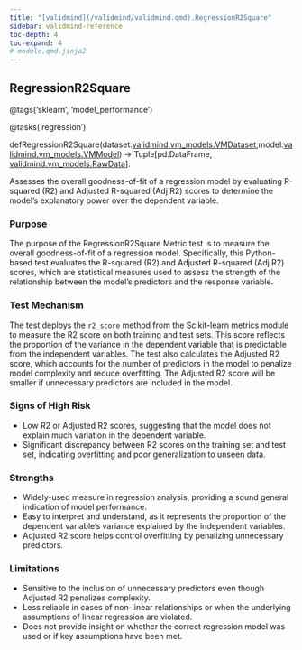 ```yaml
---
title: "[validmind](/validmind/validmind.qmd).RegressionR2Square"
sidebar: validmind-reference
toc-depth: 4
toc-expand: 4
# module.qmd.jinja2
---
```


<!-- function.qmd.jinja2 -->

## RegressionR2Square<span class="suffix"></span>

<!-- signatures.jinja2 -->

::: {.signature}

<span class="decorators"><span class="decorator">@<span class="n">tags(<span class="s">'sklearn'</span>, <span class="s">'model_performance'</span>)</span></span>

<span class="decorator">@<span class="n">tasks(<span class="s">'regression'</span>)</span></span> </span>

<span class="kw">def</span><span class="name">RegressionR2Square</span>(<span class="params"><span class="n">dataset</span><span class="p">:</span><a href="/validmind/validmind/vm_models.qmd#vmdataset">validmind.vm_models.VMDataset</a><span class="muted">,</span></span><span class="params"><span class="n">model</span><span class="p">:</span><a href="/validmind/validmind/vm_models.qmd#vmmodel">validmind.vm_models.VMModel</a></span>)<span class="p"> → </span><span class="return-annotation"><span class="n">Tuple</span><span class="p">\[</span><span class="n">pd</span>.<span class="n">DataFrame</span><span class="p">, </span><a href="/validmind/validmind/vm_models.qmd#rawdata">validmind.vm_models.RawData</a><span class="p">\]</span></span>:

:::

<!-- docstring.jinja2 -->

Assesses the overall goodness-of-fit of a regression model by evaluating R-squared (R2) and Adjusted R-squared (Adj R2) scores to determine the model's explanatory power over the dependent variable.

### Purpose

The purpose of the RegressionR2Square Metric test is to measure the overall goodness-of-fit of a regression model. Specifically, this Python-based test evaluates the R-squared (R2) and Adjusted R-squared (Adj R2) scores, which are statistical measures used to assess the strength of the relationship between the model's predictors and the response variable.

### Test Mechanism

The test deploys the `r2_score` method from the Scikit-learn metrics module to measure the R2 score on both training and test sets. This score reflects the proportion of the variance in the dependent variable that is predictable from the independent variables. The test also calculates the Adjusted R2 score, which accounts for the number of predictors in the model to penalize model complexity and reduce overfitting. The Adjusted R2 score will be smaller if unnecessary predictors are included in the model.

### Signs of High Risk

- Low R2 or Adjusted R2 scores, suggesting that the model does not explain much variation in the dependent variable.
- Significant discrepancy between R2 scores on the training set and test set, indicating overfitting and poor generalization to unseen data.

### Strengths

- Widely-used measure in regression analysis, providing a sound general indication of model performance.
- Easy to interpret and understand, as it represents the proportion of the dependent variable's variance explained by the independent variables.
- Adjusted R2 score helps control overfitting by penalizing unnecessary predictors.

### Limitations

- Sensitive to the inclusion of unnecessary predictors even though Adjusted R2 penalizes complexity.
- Less reliable in cases of non-linear relationships or when the underlying assumptions of linear regression are violated.
- Does not provide insight on whether the correct regression model was used or if key assumptions have been met.

